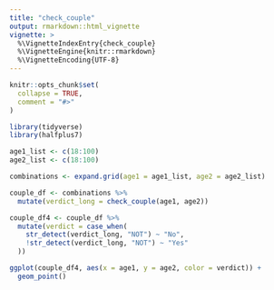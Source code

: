 ```yaml
---
title: "check_couple"
output: rmarkdown::html_vignette
vignette: >
  %\VignetteIndexEntry{check_couple}
  %\VignetteEngine{knitr::rmarkdown}
  %\VignetteEncoding{UTF-8}
---
```


```r
knitr::opts_chunk$set(
  collapse = TRUE,
  comment = "#>"
)
```

```r
library(tidyverse)
library(halfplus7)
```

```r
age1_list <- c(18:100)
age2_list <- c(18:100)

combinations <- expand.grid(age1 = age1_list, age2 = age2_list)

couple_df <- combinations %>%
  mutate(verdict_long = check_couple(age1, age2))

couple_df4 <- couple_df %>%
  mutate(verdict = case_when(
    str_detect(verdict_long, "NOT") ~ "No",
    !str_detect(verdict_long, "NOT") ~ "Yes"
  ))

ggplot(couple_df4, aes(x = age1, y = age2, color = verdict)) +
  geom_point()


```


